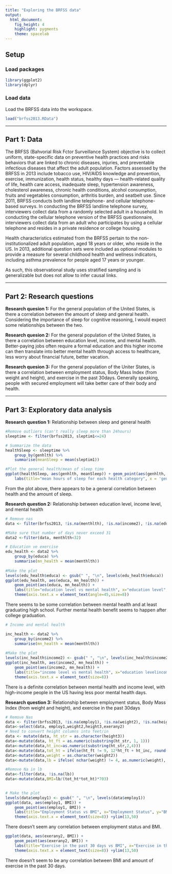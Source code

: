 ```yaml
---
title: "Exploring the BRFSS data"
output: 
  html_document: 
    fig_height: 4
    highlight: pygments
    theme: spacelab
---
```


## Setup

### Load packages

```r
library(ggplot2)
library(dplyr)
```

### Load data
Load the BRFSS data into the workspace.

```r
load("brfss2013.RData")
```

* * *

## Part 1: Data

The BRFSS (Bahvorial Risk Fctor Surveillance System) objective is to collect uniform, state-specific data on preventive health practices and risks behaviors that are linked to chronic diseases, injuries, and preventable infectious diseases that affect the adult population. Factors assessed by the BRFSS in 2013 include tobacco use, HIV/AIDS knowledge and prevention, exercise, immunization, health status, healthy days — health-related quality of life, health care access, inadequate sleep, hypertension awareness, cholesterol awareness, chronic health conditions, alcohol consumption, fruits and vegetables consumption, arthritis burden, and seatbelt use. Since 2011, BRFSS conducts both landline telephone- and cellular telephone-based surveys. In conducting the BRFSS landline telephone survey, interviewers collect data from a randomly selected adult in a household. In conducting the cellular telephone version of the BRFSS questionnaire, interviewers collect data from an adult who participates by using a cellular telephone and resides in a private residence or college housing. 

Health characteristics estimated from the BRFSS pertain to the non-institutionalized adult population, aged 18 years or older, who reside in the US. In 2013, additional question sets were included as optional modules to provide a measure for several childhood health and wellness indicators, including asthma prevalence for people aged 17 years or younger.

As such, this observational study uses stratified sampling and is generalizable but does not allow to infer causal links. 

* * *

## Part 2: Research questions

**Research quesion 1:** For the general population of the United States, is there a correlation between the amount of sleep and general health. Considering the importance of sleep for cognitive reasoning, I would expect some relationships between the two. 

**Research quesion 2:** For the general population of the United States, is there a correlation between education level, income, and mental health. Better-paying jobs often require a formal education and this higher income can then translate into better mental health through access to healthcare, less worry about financial future, better vacation. 

**Research quesion 3:** For the general population of the Uniter States, is there a correlation between employment status, Body Mass Index (from weight and height), and exercise in the past 30days. Generally speaking, people with secured employment will take better care of their body and health.


* * *

## Part 3: Exploratory data analysis


**Research question 1:** Relationship between sleep and general health

```r
#Remove outliers (can't really sleep more than 24hours)
sleeptime <- filter(brfss2013, sleptim1<=24)

# Summarize the data
healthSleep <- sleeptime %>%
    group_by(genhlth) %>%
    summarise(meanSleep = mean(sleptim1))

#Plot the general health/mean of sleep time
ggplot(healthSleep, aes(genhlth, meanSleep)) + geom_point(aes(genhlth, meanSleep)) +
    labs(title="mean hours of sleep for each health category", x = 'general health', y='hours of sleep')

```
 From the plot above, there appears to be a general correlation between health and the amount of sleep. 


**Research question 2:** Relationship between education level, income level, and mental health

```r
# Remove nas
data <- filter(brfss2013, !is.na(menthlth), !is.na(income2), !is.na(educa))

#Make sure that number of days never exceed 31
data2 <-filter(data, menthlth<32)

# Education ve exercise
edu_health <- data2 %>%
    group_by(educa) %>%
    summarise(mn_health = mean(menthlth))
              
#Make the plot
levels(edu_health$educa) <- gsub(" ", "\n", levels(edu_health$educa))
ggplot(edu_health, aes(educa, mn_health)) +
    geom_point(aes(educa, mn_health)) +
    labs(title="education level vs mental health", x="education level", y="number of days with poor mental health") +
    theme(axis.text.x = element_text(angle=45,size=8)) 
```


There seems to be some correlation between mental health and at least graduating high school. Further mental health benefit seems to happen after college graduation.

```r
# Income and mental health

inc_health <- data2 %>%
    group_by(income2) %>%
    summarise(mn_health = mean(menthlth))
              
#Make the plot
levels(inc_health$income2) <- gsub(" ", "\n", levels(inc_health$income2))
ggplot(inc_health, aes(income2, mn_health)) +
    geom_point(aes(income2, mn_health)) +
    labs(title="income level vs mental health", x="education levelincome level", y="number of days with poor mental health") +
    theme(axis.text.x = element_text(size=8)) 


```

There is a definite correlation between mental health and income level, with high-income people in the US having less poor mental health days.


**Research question 3:** Relationship between employment status, Body Mass Index (from weight and height), and exercise in the past 30days

```r
# Remove Nas
data <- filter(brfss2013, !is.na(employ1), !is.na(weight2), !is.na(height3), !is.na(exerany2))
data<-select(data, employ1,weight2,height3,exerany2)
# Need to convert height columns into feet/in
data <- mutate(data, ht_str = as.character(height3))
data<-mutate(data, ht_ft = as.numeric(substring(ht_str, 1, 1)))
data<-mutate(data,ht_inc=as.numeric(substring(ht_str,2,4)))
data<-mutate(data,tot_ht = ifelse(ht_ft != 9, 12*ht_ft + ht_inc, round(0.393701*ht_inc, digits = 0)))
data<-mutate(data,weight = as.character(weight2))
data<-mutate(data,lb = ifelse( nchar(weight) != 4, as.numeric(weight), round((as.numeric(weight) - 9000)*2.20462, digits = 0)))

#Remove Na in lb
data<-filter(data, !is.na(lb))
data<-mutate(data,BMI=lb/(tot_ht*tot_ht)*703)

    
# Make the plot
levels(data$employ1) <- gsub(" ", "\n", levels(data$employ1))
ggplot(data, aes(employ1, BMI)) +
    geom_point(aes(employ1, BMI)) +
    labs(title="Employment Status vs BMI", x="Employment Status", y="BMI") +
    theme(axis.text.x = element_text(size=8)) +ylim(13,50)

```
There doesn't seem any correlation between employment status and BMI. 

```r
ggplot(data, aes(exerany2, BMI)) +
    geom_point(aes(exerany2, BMI)) +
    labs(title="Exercise in the past 30 days vs BMI", x="Exercise in the past 30 days", y="BMI") +
    theme(axis.text.x = element_text(size=8)) +ylim(13,50)
```

There doesn't seem to be any correlation between BMI and amount of exercise in the past 30 days. 

